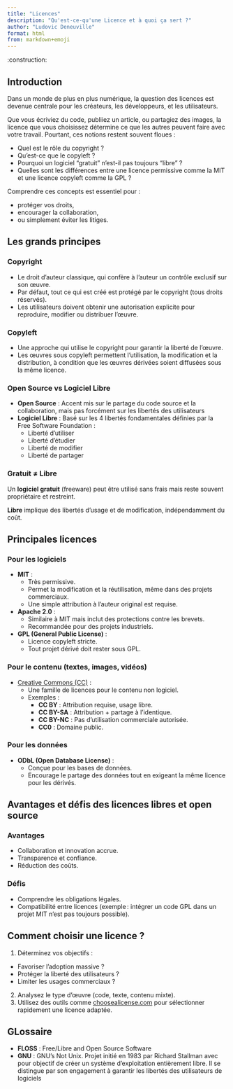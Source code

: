 ```yaml
---
title: "Licences"
description: "Qu'est-ce-qu'une Licence et à quoi ça sert ?"
author: "Ludovic Deneuville"
format: html
from: markdown+emoji
---
```


:construction:

## Introduction

Dans un monde de plus en plus numérique, la question des licences est devenue centrale pour les créateurs, les développeurs, et les utilisateurs. 

Que vous écriviez du code, publiiez un article, ou partagiez des images, la licence que vous choisissez détermine ce que les autres peuvent faire avec votre travail. Pourtant, ces notions restent souvent floues : 

- Quel est le rôle du copyright ? 
- Qu'est-ce que le copyleft ? 
- Pourquoi un logiciel "gratuit" n'est-il pas toujours "libre" ? 
- Quelles sont les différences entre une licence permissive comme la MIT et une licence copyleft comme la GPL ?

Comprendre ces concepts est essentiel pour :

- protéger vos droits, 
- encourager la collaboration,
- ou simplement éviter les litiges. 


## Les grands principes

### Copyright

- Le droit d'auteur classique, qui confère à l'auteur un contrôle exclusif sur son œuvre.
- Par défaut, tout ce qui est créé est protégé par le copyright (tous droits réservés).
- Les utilisateurs doivent obtenir une autorisation explicite pour reproduire, modifier ou distribuer l'œuvre.

### Copyleft

- Une approche qui utilise le copyright pour garantir la liberté de l'œuvre.
- Les œuvres sous copyleft permettent l'utilisation, la modification et la distribution, à condition que les œuvres dérivées soient diffusées sous la même licence.

### Open Source vs Logiciel Libre

- **Open Source** : Accent mis sur le partage du code source et la collaboration, mais pas forcément sur les libertés des utilisateurs
- **Logiciel Libre** : Basé sur les 4 libertés fondamentales définies par la Free Software Foundation :
  - Liberté d'utiliser
  - Liberté d'étudier
  - Liberté de modifier
  - Liberté de partager

### Gratuit ≠ Libre

Un **logiciel gratuit** (freeware) peut être utilisé sans frais mais reste souvent propriétaire et restreint.

**Libre** implique des libertés d'usage et de modification, indépendamment du coût.

## Principales licences

### Pour les logiciels

- **MIT** :
  - Très permissive.
  - Permet la modification et la réutilisation, même dans des projets commerciaux.
  - Une simple attribution à l'auteur original est requise.
- **Apache 2.0** :
  - Similaire à MIT mais inclut des protections contre les brevets.
  - Recommandée pour des projets industriels.
- **GPL (General Public License)** :
  - Licence copyleft stricte.
  - Tout projet dérivé doit rester sous GPL.

### Pour le contenu (textes, images, vidéos)

- [Creative Commons (CC)](https://creativecommons.org/) :
  - Une famille de licences pour le contenu non logiciel.
  - Exemples :
    - **CC BY** : Attribution requise, usage libre.
    - **CC BY-SA** : Attribution + partage à l'identique.
    - **CC BY-NC** : Pas d'utilisation commerciale autorisée.
    - **CC0** : Domaine public.

### Pour les données

- **ODbL (Open Database License)** :
  - Conçue pour les bases de données.
  - Encourage le partage des données tout en exigeant la même licence pour les dérivés.


## Avantages et défis des licences libres et open source

### Avantages

- Collaboration et innovation accrue.
- Transparence et confiance.
- Réduction des coûts.

### Défis

- Comprendre les obligations légales.
- Compatibilité entre licences (exemple : intégrer un code GPL dans un projet MIT n'est pas toujours possible).


## Comment choisir une licence ?

1. Déterminez vos objectifs :
  - Favoriser l'adoption massive ?
  - Protéger la liberté des utilisateurs ?
  - Limiter les usages commerciaux ?
2. Analysez le type d'œuvre (code, texte, contenu mixte).
3. Utilisez des outils comme [choosealicense.com](https://choosealicense.com) pour sélectionner rapidement une licence adaptée.

## GLossaire


- **FLOSS** : Free/Libre and Open Source Software
- **GNU** : GNU's Not Unix. Projet initié en 1983 par Richard Stallman avec pour objectif de créer un système d'exploitation entièrement libre. Il se distingue par son engagement à garantir les libertés des utilisateurs de logiciels